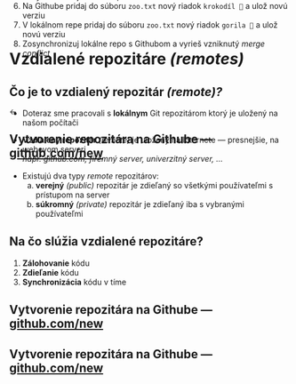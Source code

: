 # Vzdialené repozitáre *(remotes)*


## Čo je to vzdialený repozitár *(remote)?*
- Doteraz sme pracovali s **lokálnym** Git repozitárom ktorý je uložený na našom počítači

- **Vzdialený repozitár** *(remote)* je uložený na Internete --- presnejšie, na webovom serveri  
*napr. github.com, firemný server, univerzitný server, ...*

::: {.fragment}
- Existujú dva typy *remote* repozitárov:
    a. **verejný** *(public)* repozitár je zdieľaný so všetkými používateľmi s prístupom na server
    b. **súkromný** *(private)* repozitár je zdieľaný iba s vybranými používateľmi
:::


## Na čo slúžia vzdialené repozitáre?
1. **Zálohovanie** kódu
2. **Zdieľanie** kódu
3. **Synchronizácia** kódu v tíme


<!-- SHUTTER: CREATE REPO -->

## Vytvorenie repozitára na Githube --- [github.com/new](https://github.com/new)  {auto-animate=true}
::: {data-id=create-repo .shutter style="background-image: url('./img/gh-new-repo/gh-new-full.png')"}
:::

## Vytvorenie repozitára na Githube --- [github.com/new](https://github.com/new)  {auto-animate=true}
::: {data-id=create-repo .shutter style="background-image: url('./img/gh-new-repo/gh-new-full.png'); margin-top: -500px;"}
:::
::: {data-id=arrow .arrow-pointer .fragment .absolute left=1050 bottom=475}
←
:::


## Vytvorenie repozitára na Githube --- [github.com/new](https://github.com/new)  {auto-animate=true}
::: {data-id=create-repo .shutter style="background-image: url('./img/gh-new-repo/gh-new-full.png'); margin-top: -500px;"}
:::
::: {data-id=arrow .arrow-pointer .absolute left=725 bottom=210}
←
:::


## Vytvorenie repozitára na Githube --- [github.com/new](https://github.com/new)  {auto-animate=true}
::: {data-id=create-repo .shutter style="background-image: url('./img/gh-new-repo/gh-new-full.png'); margin-top: -500px;"}
:::
::: {data-id=arrow .arrow-pointer .absolute left=325 bottom=-70}
←
:::


## Vytvorenie repozitára na Githube --- [github.com/new](https://github.com/new)  {auto-animate=true transition="fade" transition-speed="fast"}
::: {data-id=create-repo .shutter style="background-image: url('./img/gh-new-repo/gh-new-full.png'); margin-top: -1550px;"}
:::
::: {data-id=arrow .arrow-pointer .absolute left=450 bottom=-130}
←
:::

<!-- SHUTTER: EMPTY REPO -->

## {auto-animate=true transition="fade" transition-speed="fast"}
::: {data-id=shNewEmptyRepo .shutter style="margin-top: 0px; background-image: url('./img/gh-new-repo/gh-new-empty-repo.png')"}
:::


## {auto-animate=true}
::: {data-id=shNewEmptyRepo .shutter style="margin-top: -400px; background-image: url('./img/gh-new-repo/gh-new-empty-repo.png')"}
:::

::: {.fragment .absolute left=65 bottom=172 style="width: 800px; height: 160px; border: 10px solid red; border-radius: 5px;"}
:::


## Nastavenie *remote* v lokálnom repozitári 

- Na nastavenie vzdialeného repozitára použijeme príkaz `git remote add <name> <url>`:
```zsh
git remote add origin https://github.com/bbrrck/zoo.git
```
- `name` bude Git používať ako meno vzdialeného repozitára na adrese `url`. Meno môže byť ľubovoľné; bežne sa stretneme s menom `origin`.
- Lokálny repozitár môže mať priradený aj viac ako jeden *remote*.


## Poslanie lokálnej kópie na *remote*
- Príkaz `git push <remote> <branch>` "pretlačí" lokálne zmeny z vetvy `branch` do vzdialeného repozitára `remote`:
```zsh
git push origin main
```
- Pri prvom zavolaní `git push` je potrebné pridať argument `-u`:
```zsh
git push -u origin main
```
- `-u` alebo `--set-upstream` nastaví predvolenú *remote* vetvu (`origin/main`) pre aktuálnu lokálnu vetvu (`main`) 

- ak *remote* vetva `origin/main` neexistuje, `git push` ju automaticky vytvorí

## Príklad výstupu z `git push`
```zsh
git push -u origin main
```

- Výstup:
```zsh
Enumerating objects: 3, done.
Counting objects: 100% (3/3), done.
Writing objects: 100% (3/3), 241 bytes | 120.00 KiB/s, done.
Total 3 (delta 0), reused 0 (delta 0), pack-reused 0
To https://github.com/bbrrck/test-repo-01.git
 * [new branch]      main -> main
branch 'main' set up to track 'origin/main'.
```


## Odbočka: prihlásenie do Githubu

- Aby mohol Git posielať dáta na Github, je potrebná autentifikácia
- Najjednoduchší spôsob na správu prihlasovacích udajov: [Git Credential Manager](https://github.com/GitCredentialManager/git-credential-manager)  
(je súčasťou [Git for Windows](https://gitforwindows.org/))
- Konfigurácia sa začne automaticky po prvom spustení `git push`

::: {.columns}
::: {.column width=30%}
![](img/gh-win-auth/credential-helper-selector-v2.png){.gh-win-auth}
:::
::: {.column width=25%}
![](img/gh-win-auth/auth-signin.png){.gh-win-auth}
:::
::: {.column width=20%}
![](img/gh-win-auth/auth-confirm.png){.gh-win-auth}
:::
::: {.column width=25%}
![](img/gh-win-auth/auth-success.png){.gh-win-auth style="height:200px"}
:::
:::


## Zoznam vetiev
- `git branch -a` vypíše zoznam všetkých vetiev, lokálnych aj vzdialených
- `-a` je skratka pre `--all`
```zsh
git branch -a
```
- Výstup --- `*` označuje aktuálnu vetvu:
```js
* main
  tiger
  remotes/origin/main
```


## Konflikt: *remote* zmeny neexistujú lokálne
```zsh
To https://github.com/bbrrck/zoo.git
 ! [rejected]        main -> main (fetch first)
error: failed to push some refs to 'https://github.com/bbrrck/zoo.git'
hint: Updates were rejected because the remote contains work that you do
hint: not have locally. This is usually caused by another repository pushing
hint: to the same ref. You may want to first integrate the remote changes
hint: (e.g., 'git pull ...') before pushing again.
hint: See the 'Note about fast-forwards' in 'git push --help' for details.
```


## Stiahnutie *remote* zmien do lokálnej vetvy
- Pomocou príkazu `git fetch` stiahneme zoznam zmien z *remote* vetvy:
```zsh
git fetch
```
- Zmeny ktoré nie sú súčasťou lokálnej vetvy zlúčime pomocou `git merge`:
```zsh
git merge # bez argumentov
```
- Vo väčšine prípadov môžeme jednoducho zavolať príkaz `git pull`, ktorý je kombináciou `git fetch` a `git merge`:
```zsh
git pull
```


## Klonovanie existujúceho *remote* repozitára

- Existujúci vzdialený repozitár môžeme naklonovať pomocou `git clone`:
```zsh
git clone <remote_url> <local_folder>
```
- Tento príkaz vytvorí kópiu repozitára z `remote_url` v adresári `local_folder`
- Príklad:
```zsh
git clone https://github.com/bbrrck/zoo.git myzoo
# alebo
git clone https://github.com/bbrrck/zoo.git # naklonuje sa do adresára `zoo`
```


## Úlohy (3) {.exercise #exercise-3-remotes}

::: {.fontsize-090 }
1. Vytvor si na Githube repo s názvom `zoo`
1. Pridaj tento *remote* do svojho lokálneho repa
1. Nahraj lokálnu vetvu `main` na *remote*
1. Na Githube pridaj do súboru `zoo.txt` za meno každého zvieraťa jeho emoji: 🐼🐘🐯🦒
1. Zosynchronizuj lokálne repo s Githubom
1. Na Githube pridaj do súboru `zoo.txt` nový riadok `krokodíl 🐊` a ulož novú verziu
1. V lokálnom repe pridaj do súboru `zoo.txt` nový riadok `gorila 🦍` a ulož novú verziu
1. Zosynchronizuj lokálne repo s Githubom a vyrieš vzniknutý *merge conflict*
:::
